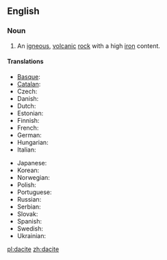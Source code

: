==English==

===Noun===
{{en-noun}}
{{wikipedia}}

# {{geology}} An [[igneous]], [[volcanic]] [[rock]] with a high [[iron]] content.

====Translations====
{{trans-top|(geology) an igneous, volcanic rock with a high iron content}}
* [[Basque]]: {{t|eu|dazita}}
* [[Catalan]]: {{t|ca|dacita |f}}
* Czech: {{t-|cs|dacit|m}}
* Danish: {{t|da|dacit}}
* Dutch: {{t|nl|daciet|f}}
* Estonian: {{t|et|datsiit}}
* Finnish: {{t|fi|daciitti}}
* French: {{t|fr|dacite|f}}
* German: {{t|de|Dazit|m}}
* Hungarian: {{t|hu|dácit }}
* Italian: {{t|it|dacite|f}}
{{trans-mid}}
* Japanese: {{t|ja|デイサイト|sc=Jpan}}
* Korean: {{t|ko|데이사이트|sc=Kore}}
* Norwegian: {{t|no|dacitt}}
* Polish: {{t|pl|dacyt}}
* Portuguese: {{t|pt|dacito|m}}
* Russian: {{t|ru|дацит|sc=Cyrl}}
* Serbian: {{t|sr|дацит|sc=Cyrl}}
* Slovak: {{t|sk|dacit}}
* Spanish: {{t|es|dacita}}
* Swedish: {{t|sv|dacit}}
* Ukrainian: {{t|uk|дацит |sc=Cyrl}}
{{trans-bottom}}

[[pl:dacite]]
[[zh:dacite]]